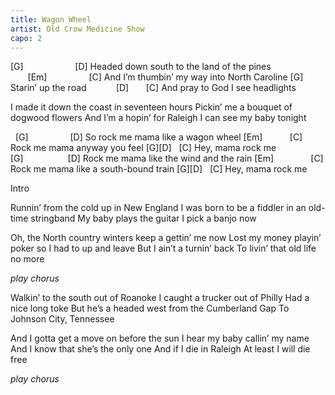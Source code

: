```yaml
---
title: Wagon Wheel
artist: Old Crow Medicine Show
capo: 2
---
```


[G]                     [D]
Headed down south to the land of the pines
       [Em]                 [C]
And I'm thumbin' my way into North Caroline
[G]
Starin' up the road
           [D]       [C]
And pray to God I see headlights


I made it down the coast in seventeen hours 
Pickin' me a bouquet of dogwood flowers 
And I'm a hopin' for Raleigh 
I can see my baby tonight

:::{.chorus}
  [G]                 [D]
So rock me mama like a wagon wheel
[Em]           [C]
Rock me mama anyway you feel
[G][D]   [C]
Hey, mama rock me
[G]                  [D]
Rock me mama like the wind and the rain
[Em]               [C]
Rock me mama like a south-bound train
[G][D]   [C]
Hey, mama rock me
:::

Intro

Runnin' from the cold up in New England
I was born to be a fiddler in an old-time stringband
My baby plays the guitar
I pick a banjo now

Oh, the North country winters keep a gettin' me now
Lost my money playin' poker so I had to up and leave
But I ain't a turnin' back
To livin' that old life no more

*play chorus*

Walkin' to the south out of Roanoke
I caught a trucker out of Philly
Had a nice long toke
But he's a headed west from the Cumberland Gap
To Johnson City, Tennessee

And I gotta get a move on before the sun
I hear my baby callin' my name
And I know that she's the only one
And if I die in Raleigh
At least I will die free

*play chorus*


